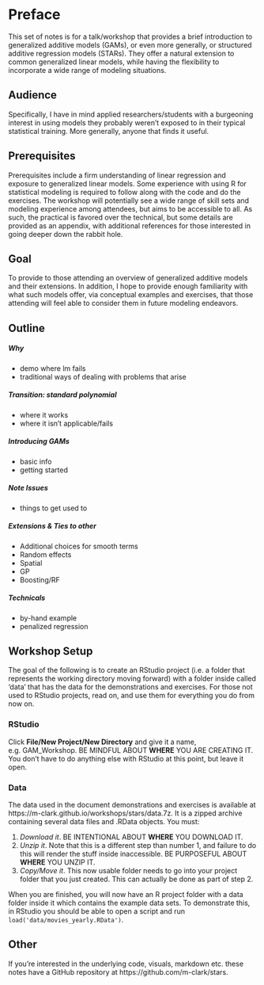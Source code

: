 
# Preface


This set of notes is for a talk/workshop that provides a brief introduction to <span class="emph">generalized additive models</span> (GAMs), or even more generally, or <span class="emph">structured additive regression</span> models (STARs).  They offer a natural extension to common generalized linear models, while having the flexibility to incorporate a wide range of modeling situations.

## Audience

Specifically, I have in mind applied researchers/students with a burgeoning interest in using models they probably weren't exposed to in their typical statistical training. More generally, anyone that finds it useful.  

## Prerequisites

Prerequisites include a firm understanding of linear regression and exposure to generalized linear models.  Some experience with using R for statistical modeling is required to follow along with the code and do the exercises. The workshop will potentially see a wide range of skill sets and modeling experience among attendees, but aims to be accessible to all.  As such, the practical is favored over the technical, but some details are provided as an appendix, with additional references for those interested in going deeper down the rabbit hole.

## Goal

To provide to those attending an overview of generalized additive models and their extensions.  In addition, I hope to provide enough familiarity with what such models offer, via conceptual examples and exercises, that those attending will feel able to consider them in future modeling endeavors.


## Outline

##### Why

- demo where lm fails
- traditional ways of dealing with problems that arise

##### Transition: standard polynomial

- where it works
- where it isn't applicable/fails

##### Introducing GAMs

- basic info
- getting started

##### Note Issues

- things to get used to

##### Extensions & Ties to other

- Additional choices for smooth terms
- Random effects
- Spatial
- GP
- Boosting/RF


##### Technicals

- by-hand example
- penalized regression


## Workshop Setup

The goal of the following is to create an RStudio project (i.e. a folder that represents the working directory moving forward) with a folder inside called 'data' that has the data for the demonstrations and exercises.  For those not used to RStudio projects, read on, and use them for everything you do from now on.

### RStudio

Click **File/New Project/New Directory** and give it a name, e.g. GAM_Workshop.  BE MINDFUL ABOUT **WHERE** YOU ARE CREATING IT. You don't have to do anything else with RStudio at this point, but leave it open.

### Data

The data used in the document demonstrations and exercises is available at https://m-clark.github.io/workshops/stars/data.7z. It is a zipped archive containing several data files and .RData objects. You must: 

1. *Download it*. BE INTENTIONAL ABOUT **WHERE** YOU DOWNLOAD IT.
2. *Unzip it*.  Note that this is a different step than number 1, and failure to do this will render the stuff inside inaccessible. BE PURPOSEFUL ABOUT **WHERE** YOU UNZIP IT.
3. *Copy/Move it*. This now usable folder needs to go into your project folder that you just created. This can actually be done as part of step 2.

When you are finished, you will now have an R project folder with a data folder inside it which contains the example data sets.  To demonstrate this, in RStudio you should be able to open a script and run `load('data/movies_yearly.RData')`.


## Other

If you're interested in the underlying code, visuals, markdown etc. these notes have a GitHub repository at https://github.com/m-clark/stars.


